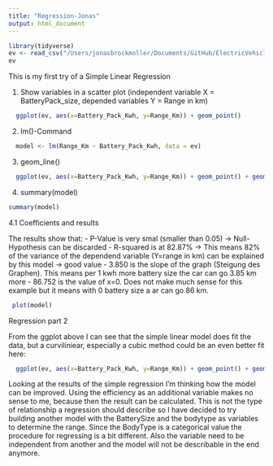 ```yaml
---
title: "Regression-Jonas"
output: html_document
---
```

```r
library(tidyverse)
ev <- read_csv("/Users/jonasbrockmoller/Documents/GitHub/ElectricVehiclesEDA/Dataset/ElectricCarData_Clean_Me.csv")
ev
```
This is my first try of a Simple Linear Regression

1. Show variables in a scatter plot (independent variable X = BatteryPack_size, depended variables Y = Range in km)
```r
  ggplot(ev, aes(x=Battery_Pack_Kwh, y=Range_Km)) + geom_point() 
```
2. lm()-Command
```r
  model <- lm(Range_Km ~ Battery_Pack_Kwh, data = ev)
```
3. geom_line()
```r
  ggplot(ev, aes(x=Battery_Pack_Kwh, y=Range_Km)) + geom_point() + geom_smooth(method='lm', formula= y~x)
```
4. summary(model)
```r
summary(model)
```

4.1 Coefficients and results

  The results show that:
  - P-Value is very smal (smaller than 0.05) -> Null-Hypothesis can be discarded
  - R-squared is at 82.87% -> This means 82% of the variance of the dependend variable (Y=range in km) can be explained by this model -> good value
  - 3.850 is the slope of the graph (Steigung des Graphen). This means per 1 kwh more battery size the car can go 3.85 km more
  - 86.752 is the value of x=0. Does not make much sense for this example but it means with 0 battery size a ar can go 86 km.
  
```r
 plot(model)
```
  
  Regression part 2
  
  From the ggplot above I can see that the simple linear model does fit the data, but a curviliniear, especially a cubic method could be   an even better fit here:
  
```r
  ggplot(ev, aes(x=Battery_Pack_Kwh, y=Range_Km)) + geom_point() + geom_smooth(method='auto', formula= y~x)
```

Looking at the results of the simple regression I'm thinking how the model can be improved. Using the efficiency as an additional variable makes no sense to me, because then the result can be calculated. This is not the type of relationship a regression should describe so I have decided to try building another model with the BatterySize and the bodytype as variables to determine the range.
Since the BodyType is a categorical value the procedure for regressing is a bit different. Also the variable need to be independent from another and the model will not be describable in the end anymore.



  